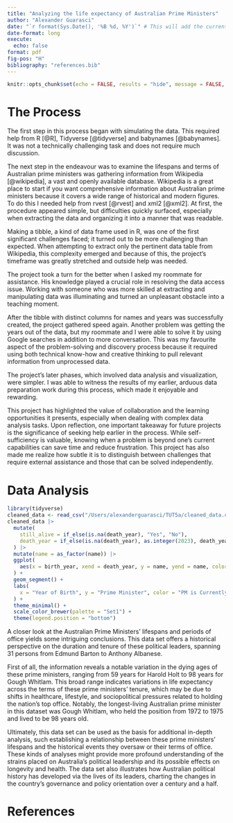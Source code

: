 ```yaml
---
title: "Analyzing the life expectancy of Australian Prime Ministers"
author: "Alexander Guarasci"
date: "`r format(Sys.Date(), '%B %d, %Y')`" # This will add the current date
date-format: long
execute:
  echo: false
format: pdf
fig-pos: "H"
bibliography: "references.bib"
---
```

```r
knitr::opts_chunk$set(echo = FALSE, results = "hide", message = FALSE, warning = FALSE)
```

# The Process

The first step in this process began with simulating the data. This required help from R [@R], Tidyverse [@tidyverse] and babynames [@babynames]. It was not a technically challenging task and does not require much discussion. 

The next step in the endeavour was to examine the lifespans and terms of Australian prime ministers was gathering information from Wikipedia [@wikipedia], a vast and openly available database. Wikipedia is a great place to start if you want comprehensive information about Australian prime ministers because it covers a wide range of historical and modern figures. To do this I needed help from rvest [@rvest] and xml2 [@xml2]. At first, the procedure appeared simple, but difficulties quickly surfaced, especially when extracting the data and organizing it into a manner that was readable.

Making a tibble, a kind of data frame used in R, was one of the first significant challenges faced; it turned out to be more challenging than expected. When attempting to extract only the pertinent data table from Wikipedia, this complexity emerged and because of this, the project's timeframe was greatly stretched and outside help was needed.

The project took a turn for the better when I asked my roommate for assistance. His knowledge played a crucial role in resolving the data access issue. Working with someone who was more skilled at extracting and manipulating data was illuminating and turned an unpleasant obstacle into a teaching moment.


After the tibble with distinct columns for names and years was successfully created, the project gathered speed again. Another problem was getting the years out of the data, but my roommate and I were able to solve it by using Google searches in addition to more conversation. This was my favourite aspect of the problem-solving and discovery process because it required using both technical know-how and creative thinking to pull relevant information from unprocessed data.

The project's later phases, which involved data analysis and visualization, were simpler. I was able to witness the results of my earlier, arduous data preparation work during this process, which made it enjoyable and rewarding.

This project has highlighted the value of collaboration and the learning opportunities it presents, especially when dealing with complex data analysis tasks. Upon reflection, one important takeaway for future projects is the significance of seeking help earlier in the process. While self-sufficiency is valuable, knowing when a problem is beyond one's current capabilities can save time and reduce frustration. This project has also made me realize how subtle it is to distinguish between challenges that require external assistance and those that can be solved independently.

# Data Analysis 

```r
library(tidyverse)
cleaned_data <- read_csv("/Users/alexanderguarasci/TUT5a/cleaned_data.csv")
cleaned_data |>
  mutate(
    still_alive = if_else(is.na(death_year), "Yes", "No"),
    death_year = if_else(is.na(death_year), as.integer(2023), death_year) # Use current year for living PMs
  ) |>
  mutate(name = as_factor(name)) |>
  ggplot(
    aes(x = birth_year, xend = death_year, y = name, yend = name, color = still_alive)
  ) +
  geom_segment() +
  labs(
    x = "Year of Birth", y = "Prime Minister", color = "PM is Currently Alive"
  ) +
  theme_minimal() +
  scale_color_brewer(palette = "Set1") +
  theme(legend.position = "bottom") 
```

A closer look at the Australian Prime Ministers' lifespans and periods of office yields some intriguing conclusions. This data set offers a historical perspective on the duration and tenure of these political leaders, spanning 31 persons from Edmund Barton to Anthony Albanese.

First of all, the information reveals a notable variation in the dying ages of these prime ministers, ranging from 59 years for Harold Holt to 98 years for Gough Whitlam. This broad range indicates variations in life expectancy across the terms of these prime ministers' tenure, which may be due to shifts in healthcare, lifestyle, and sociopolitical pressures related to holding the nation's top office. Notably, the longest-living Australian prime minister in this dataset was Gough Whitlam, who held the position from 1972 to 1975 and lived to be 98 years old.

Ultimately, this data set can be used as the basis for additional in-depth analysis, such establishing a relationship between these prime ministers' lifespans and the historical events they oversaw or their terms of office. These kinds of analyses might provide more profound understanding of the strains placed on Australia's political leadership and its possible effects on longevity and health. The data set also illustrates how Australian political history has developed via the lives of its leaders, charting the changes in the country's governance and policy orientation over a century and a half.

# References
